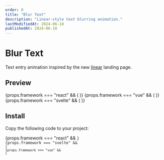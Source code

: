 ```yaml
---
order: 0
title: "Blur Text"
description: "Linear-style text blurring animation."
lastModifiedAt: 2024-06-18
publishedAt: 2024-06-18
---
```



# Blur Text

Text entry animation inspired by the new [linear](https://linear.app/) landing page.

## Preview

<div className="">
  {props.framework === "react" && (
    <ReactBlurText
      text="This is a React component. Linear is a purpose-built tool for planning and building products"
      className="text-4xl font-semibold"
    />
  )}
  {props.framework === "vue" && (
    <VueBlurText
      text="This is a Vue component. Linear is a purpose-built tool for planning and building products"
      className="text-4xl font-semibold"
    />
  )}
  {props.framework === "svelte" && (
    <SvelteBlurText
      text="This is a svelte component. Linear is a purpose-built tool for planning and building products"
      className="text-4xl font-semibold"
    />
  )}
</div>

## Install

Copy the following code to your project:

{props.framework === "react" && <Code code={reactCode} lang="tsx" title="src/components/blur-text.tsx" />}
{props.framework === "svelte" && <Code code={svelteCode} lang="svelte" title="src/components/blur-text.svelte" />}
{props.framework === "vue" && <Code code={vueCode} lang="vue" title="src/components/blur-text.vue" />}
